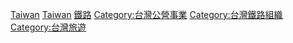 {{Catnav|頁面分類|各種主題的頁面分類|按國家分類|各國交通|各國鐵路|台灣鐵路}}
{{Catnav|頁面分類|…|…|台灣交通|台灣鐵路}}
{{Catnav|頁面分類|…|…|公司|鐵路公司}}
{{Catnav|頁面分類|…|…|鐵路運輸|鐵路公司}}
{{Catnav|頁面分類|…|…|台灣組織|台灣工商業機構|台灣交通運輸業}}
{{Commonscat|Rail transport of Taiwan}}
[[Category:各國鐵路公司|Taiwan]]
[[Category:亞洲鐵路公司|Taiwan]]
[[Category:臺灣交通運輸公司|鐵路]]
[[Category:台灣公營事業|Category:台灣公營事業]]
[[Category:台灣鐵路組織|Category:台灣鐵路組織]]
[[Category:台灣旅遊|Category:台灣旅遊]]